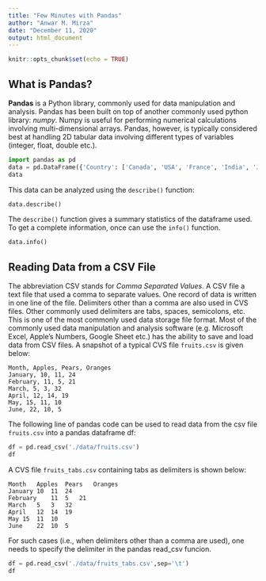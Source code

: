 ```yaml
---
title: "Few Minutes with Pandas"
author: "Anwar M. Mirza"
date: "December 11, 2020"
output: html_document
---
```


```r
knitr::opts_chunk$set(echo = TRUE)
```


## What is Pandas?


**Pandas** is a Python library, commonly used for data manipulation and analysis. Pandas has been built on top of another commonly used python library: *numpy*. Numpy is useful for performing numerical calculations involving multi-dimensional arrays. Pandas, however, is typically considered best at handling 2D tabular data involving different types of variables (integer, float, double etc.).


```python
import pandas as pd
data = pd.DataFrame({'Country': ['Canada', 'USA', 'France', 'India', 'Japan'], 'Rank': [32, 37, 28, 23, 35]})
data
```
This data can be analyzed using the ``describe()`` function:
```python
data.describe()
```
The ``describe()`` function gives a summary statistics of the dataframe used. To get a complete information, once can use the ``info()`` function.
```python
data.info()
```


## Reading Data from a CSV File

The abbreviation CSV stands for *Comma Separated Values*. A CSV file a text file that used a comma to separate values. One record of data is written in one line of the file. Delimiters other than a comma are also used in CVS files. Other commonly used delimiters are tabs, spaces, semicolons, etc. This is one of the most commonly used data storage file format. Most of the commonly used data manipulation and analysis software (e.g. Microsoft Excel, Apple's Numbers, Google Sheet etc.) has the ability to save and load data from CSV files. A snapshot of a typical CVS file `fruits.csv` is given below:
```
Month, Apples, Pears, Oranges
January, 10, 11, 24
February, 11, 5, 21
March, 5, 3, 32
April, 12, 14, 19
May, 15, 11, 10
June, 22, 10, 5
```
The following line of pandas code can be used to read data from the csv file `fruits.csv` into a pandas dataframe df:
```python
df = pd.read_csv('./data/fruits.csv')
df
```
A CVS file `fruits_tabs.csv` containing tabs as delimiters is shown below:
```
Month	Apples	Pears	Oranges
January	10	11	24
February	11	5	21
March	5	3	32
April	12	14	19
May	15	11	10
June	22	10	5
```
For such cases (i.e., when delimiters other than a comma are used), one needs to specify the delimiter in the pandas read_csv funcion.
```python
df = pd.read_csv('./data/fruits_tabs.csv',sep='\t')
df
```


